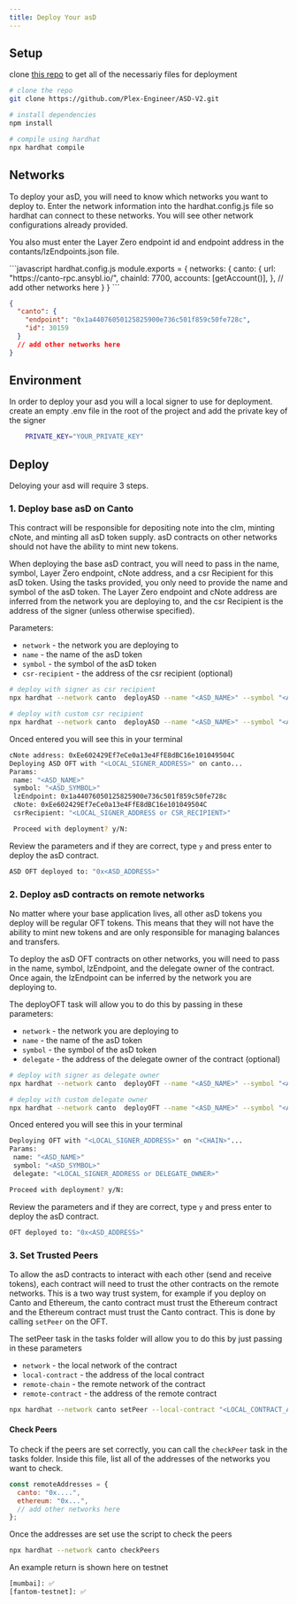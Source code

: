 ```yaml
---
title: Deploy Your asD
---
```


## Setup

clone [this repo](https://github.com/Plex-Engineer/ASD-V2/tree/main) to get all of the necessariy files for deployment

```bash
# clone the repo
git clone https://github.com/Plex-Engineer/ASD-V2.git

# install dependencies
npm install

# compile using hardhat
npx hardhat compile
```

## Networks

To deploy your asD, you will need to know which networks you want to deploy to. Enter the
network information into the hardhat.config.js file so hardhat can connect to these networks.
You will see other network configurations already provided.

You also must enter the Layer Zero endpoint id and endpoint address in the contants/lzEndpoints.json file.

<CodeGroup>
```javascript hardhat.config.js
 module.exports = {
    networks: {
        canto: {
            url: "https://canto-rpc.ansybl.io/",
            chainId: 7700,
            accounts: [getAccount()],
        },
        // add other networks here
    }
 }
```

```json constants/lzEndpoints.json
{
  "canto": {
    "endpoint": "0x1a44076050125825900e736c501f859c50fe728c",
    "id": 30159
  }
  // add other networks here
}
```

</CodeGroup>

## Environment

In order to deploy your asd you will a local signer to use for deployment. create an empty
.env file in the root of the project and add the private key of the signer

```bash .env
    PRIVATE_KEY="YOUR_PRIVATE_KEY"
```

## Deploy

Deloying your asd will require 3 steps.

### 1. Deploy base asD on Canto

This contract will be responsible for depositing note into the clm, minting cNote,
and minting all asD token supply. asD contracts on other networks should not have the
ability to mint new tokens.

When deploying the base asD contract, you will need to pass in the name, symbol,
Layer Zero endpoint, cNote address, and a csr Recipient for this asD token. Using the tasks provided,
you only need to provide the name and symbol of the asD token. The Layer Zero endpoint and cNote address are inferred
from the network you are deploying to, and the csr Recipient is the address of the signer (unless otherwise specified).

Parameters:

- `network` - the network you are deploying to
- `name` - the name of the asD token
- `symbol` - the symbol of the asD token
- `csr-recipient` - the address of the csr recipient (optional)

```bash
# deploy with signer as csr recipient
npx hardhat --network canto  deployASD --name "<ASD_NAME>" --symbol "<ASD_SYMBOL>"

# deploy with custom csr recipient
npx hardhat --network canto  deployASD --name "<ASD_NAME>" --symbol "<ASD_SYMBOL>" --csr-recipient "<CSR_RECIPIENT>"
```

Onced entered you will see this in your terminal

```bash
cNote address: 0xEe602429Ef7eCe0a13e4FfE8dBC16e101049504C
Deploying ASD OFT with "<LOCAL_SIGNER_ADDRESS>" on canto...
Params:
 name: "<ASD_NAME>"
 symbol: "<ASD_SYMBOL>"
 lzEndpoint: 0x1a44076050125825900e736c501f859c50fe728c
 cNote: 0xEe602429Ef7eCe0a13e4FfE8dBC16e101049504C
 csrRecipient: "<LOCAL_SIGNER_ADDRESS or CSR_RECIPIENT>"

 Proceed with deployment? y/N:
```

Review the parameters and if they are correct, type `y` and press enter to deploy the asD contract.

```bash
ASD OFT deployed to: "0x<ASD_ADDRESS>"
```

### 2. Deploy asD contracts on remote networks

No matter where your base application lives, all other asD tokens you deploy will be
regular OFT tokens. This means that they will not have the ability to mint new tokens and are
only responsible for managing balances and transfers.

To deploy the asD OFT contracts on other networks, you will need to pass in the name, symbol,
lzEndpoint, and the delegate owner of the contract. Once again, the lzEndpoint can be inferred by the
network you are deploying to.

The deployOFT task will allow you to do this by passing in these parameters:

- `network` - the network you are deploying to
- `name` - the name of the asD token
- `symbol` - the symbol of the asD token
- `delegate` - the address of the delegate owner of the contract (optional)

```bash
# deploy with signer as delegate owner
npx hardhat --network canto  deployOFT --name "<ASD_NAME>" --symbol "<ASD_SYMBOL>"

# deploy with custom delegate owner
npx hardhat --network canto  deployOFT --name "<ASD_NAME>" --symbol "<ASD_SYMBOL>" --delegate "<DELEGATE_OWNER>"
```

Onced entered you will see this in your terminal

```bash
Deploying OFT with "<LOCAL_SIGNER_ADDRESS>" on "<CHAIN>"...
Params:
 name: "<ASD_NAME>"
 symbol: "<ASD_SYMBOL>"
 delegate: "<LOCAL_SIGNER_ADDRESS or DELEGATE_OWNER>"

Proceed with deployment? y/N:
```

Review the parameters and if they are correct, type `y` and press enter to deploy the asD contract.

```bash
OFT deployed to: "0x<ASD_ADDRESS>"
```

### 3. Set Trusted Peers

To allow the asD contracts to interact with each other (send and receive tokens), each
contract will need to trust the other contracts on the remote networks. This is a two way trust
system, for example if you deploy on Canto and Ethereum, the canto contract must trust the Ethereum
contract and the Ethereum contract must trust the Canto contract. This is done by calling `setPeer` on
the OFT.

The setPeer task in the tasks folder will allow you to do this by just passing in these parameters

- `network` - the local network of the contract
- `local-contract` - the address of the local contract
- `remote-chain` - the remote network of the contract
- `remote-contract` - the address of the remote contract

```bash
npx hardhat --network canto setPeer --local-contract "<LOCAL_CONTRACT_ADDRESS>" --remote-chain "<REMOTE_CHAIN>" --remote-contract "<REMOTE_CONTRACT_ADDRESS>"
```

#### Check Peers

To check if the peers are set correctly, you can call the `checkPeer` task in the tasks folder.
Inside this file, list all of the addresses of the networks you want to check.

```javascript tasks/oft/checkPeers.js
const remoteAddresses = {
  canto: "0x....",
  ethereum: "0x...",
  // add other networks here
};
```

Once the addresses are set use the script to check the peers

```bash
npx hardhat --network canto checkPeers
```

An example return is shown here on testnet

```bash
[mumbai]: ✅
[fantom-testnet]: ✅
```
